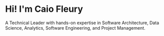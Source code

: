 # Hi! I'm Caio Fleury

A Technical Leader with hands-on expertise in Software Architecture, Data Science, Analytics, Software Engineering, and Project Management.